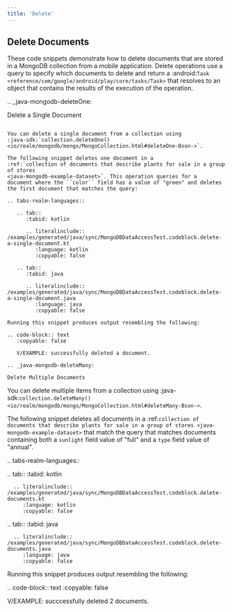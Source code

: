 ```yaml
---
title: 'Delete'
---
```


Delete Documents
----------------

These code snippets demonstrate how to delete documents that
are stored in a MongoDB collection from a mobile application.
Delete operations use a query to specify which documents to delete
and return a :android:`Task <reference/com/google/android/play/core/tasks/Task>`
that resolves to an object that contains the results of the execution
of the operation.

.. _java-mongodb-deleteOne:

Delete a Single Document
~~~~~~~~~~~~~~~~~~~~~~~~

You can delete a single document from a collection using
:java-sdk:`collection.deleteOne()
<io/realm/mongodb/mongo/MongoCollection.html#deleteOne-Bson->`.

The following snippet deletes one document in a
:ref:`collection of documents that describe plants for sale in a group of stores
<java-mongodb-example-dataset>`. This operation queries for a
document where the ``color`` field has a value of "green" and deletes
the first document that matches the query:

.. tabs-realm-languages::

   .. tab::
      :tabid: kotlin

      .. literalinclude:: /examples/generated/java/sync/MongoDBDataAccessTest.codeblock.delete-a-single-document.kt
         :language: kotlin
         :copyable: false

   .. tab::
      :tabid: java

      .. literalinclude:: /examples/generated/java/sync/MongoDBDataAccessTest.codeblock.delete-a-single-document.java
         :language: java
         :copyable: false

Running this snippet produces output resembling the following:

.. code-block:: text
   :copyable: false

   V/EXAMPLE: successfully deleted a document.

.. _java-mongodb-deleteMany:

Delete Multiple Documents
~~~~~~~~~~~~~~~~~~~~~~~~~

You can delete multiple items from a collection using
:java-sdk:`collection.deleteMany()
<io/realm/mongodb/mongo/MongoCollection.html#deleteMany-Bson->`.

The following snippet deletes all documents in a
:ref:`collection of documents that describe plants for sale in a group of stores
<java-mongodb-example-dataset>`
that match the query that matches documents containing both
a ``sunlight`` field value of "full" and a ``type`` field value of
"annual".

.. tabs-realm-languages::

   .. tab::
      :tabid: kotlin

      .. literalinclude:: /examples/generated/java/sync/MongoDBDataAccessTest.codeblock.delete-documents.kt
         :language: kotlin
         :copyable: false

   .. tab::
      :tabid: java

      .. literalinclude:: /examples/generated/java/sync/MongoDBDataAccessTest.codeblock.delete-documents.java
         :language: java
         :copyable: false

Running this snippet produces output resembling the following:

.. code-block:: text
   :copyable: false

   V/EXAMPLE: succcessfully deleted 2 documents.